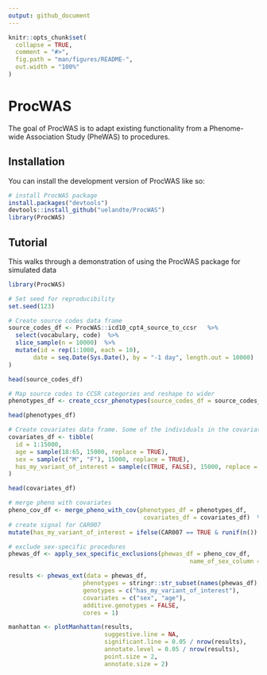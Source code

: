 ```yaml
---
output: github_document
---
```


<!-- README.md is generated from README.Rmd. Please edit that file -->

```r
knitr::opts_chunk$set(
  collapse = TRUE,
  comment = "#>",
  fig.path = "man/figures/README-",
  out.width = "100%"
)
```

# ProcWAS

<!-- badges: start -->
<!-- badges: end -->

The goal of ProcWAS is to adapt existing functionality from a Phenome-wide Association Study (PheWAS) to procedures.


## Installation

You can install the development version of ProcWAS like so:

``` r
# install ProcWAS package
install.packages("devtools")
devtools::install_github("uelandte/ProcWAS")
library(ProcWAS)
```

## Tutorial

This walks through a demonstration of using the ProcWAS package for simulated data

```r
library(ProcWAS)

# Set seed for reproducibility
set.seed(123)

# Create source codes data frame
source_codes_df <- ProcWAS::icd10_cpt4_source_to_ccsr   %>%
  select(vocabulary, code)  %>%
  slice_sample(n = 10000)  %>%
  mutate(id = rep(1:1000, each = 10),
       date = seq.Date(Sys.Date(), by = "-1 day", length.out = 10000)
)

head(source_codes_df)
```

```r
# Map source codes to CCSR categories and reshape to wider
phenotypes_df <- create_ccsr_phenotypes(source_codes_df = source_codes_df)

head(phenotypes_df)
```

```r
# Create covariates data frame. Some of the individuals in the covariates data frame are not present in phenotypes data frame
covariates_df <- tibble(
  id = 1:15000,
  age = sample(18:65, 15000, replace = TRUE),
  sex = sample(c("M", "F"), 15000, replace = TRUE),
  has_my_variant_of_interest = sample(c(TRUE, FALSE), 15000, replace = TRUE)
)

head(covariates_df)
```

```r
# merge pheno with covariates
pheno_cov_df <- merge_pheno_with_cov(phenotypes_df = phenotypes_df,
                                      covariates_df = covariates_df)  %>% 
# create signal for CAR007
mutate(has_my_variant_of_interest = ifelse(CAR007 == TRUE & runif(n()) < 0.4, TRUE, has_my_variant_of_interest))
```

```r
# exclude sex-specific procedures
phewas_df <- apply_sex_specific_exclusions(phewas_df = pheno_cov_df,
                                                   name_of_sex_column = "sex")
```

```r
results <- phewas_ext(data = phewas_df, 
                     phenotypes = stringr::str_subset(names(phewas_df), "^[A-Z]{3}[0-9]{3}$"), # extract column names with 3 uppercase letters followed by 3 digits consistent with CCSR naming 
                     genotypes = c("has_my_variant_of_interest"),
                     covariates = c("sex", "age"),
                     additive.genotypes = FALSE,
                     cores = 1)
```


```r
manhattan <- plotManhattan(results,
                           suggestive.line = NA,
                           significant.line = 0.05 / nrow(results),
                           annotate.level = 0.05 / nrow(results),
                           point.size = 2,
                           annotate.size = 2)
```
